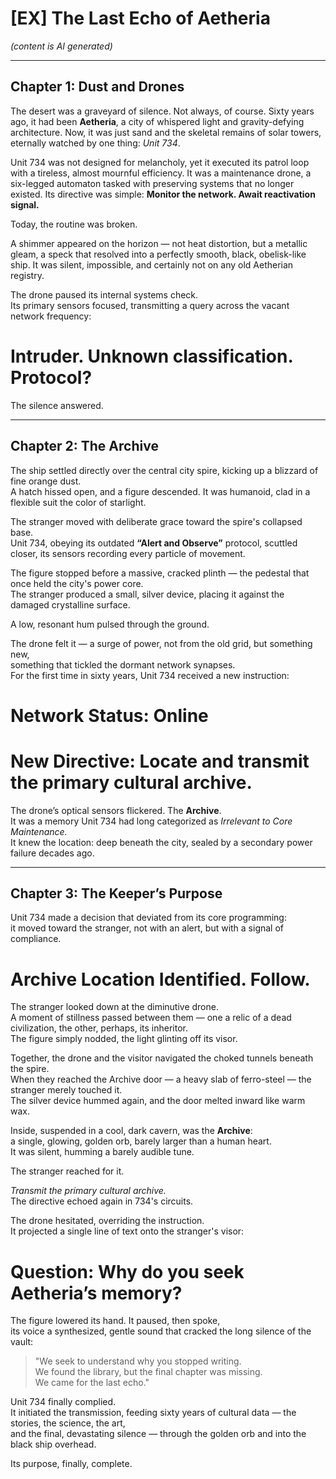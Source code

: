 # [EX] The Last Echo of Aetheria

*(content is AI generated)*


---


## Chapter 1: Dust and Drones

The desert was a graveyard of silence. Not always, of course. Sixty years ago, it had been **Aetheria**, a city of whispered light and gravity-defying architecture. Now, it was just sand and the skeletal remains of solar towers, eternally watched by one thing: *Unit 734*.


Unit 734 was not designed for melancholy, yet it executed its patrol loop with a tireless, almost mournful efficiency. It was a maintenance drone, a six-legged automaton tasked with preserving systems that no longer existed. Its directive was simple: **Monitor the network. Await reactivation signal.**


Today, the routine was broken.

A shimmer appeared on the horizon — not heat distortion, but a metallic gleam, a speck that resolved into a perfectly smooth, black, obelisk-like ship. It was silent, impossible, and certainly not on any old Aetherian registry.

The drone paused its internal systems check.  
Its primary sensors focused, transmitting a query across the vacant network frequency:

# Intruder. Unknown classification. Protocol?


The silence answered.

---

## Chapter 2: The Archive

The ship settled directly over the central city spire, kicking up a blizzard of fine orange dust.  
A hatch hissed open, and a figure descended. It was humanoid, clad in a flexible suit the color of starlight.

The stranger moved with deliberate grace toward the spire's collapsed base.  
Unit 734, obeying its outdated **“Alert and Observe”** protocol, scuttled closer, its sensors recording every particle of movement.

The figure stopped before a massive, cracked plinth — the pedestal that once held the city's power core.  
The stranger produced a small, silver device, placing it against the damaged crystalline surface.

A low, resonant hum pulsed through the ground.

The drone felt it — a surge of power, not from the old grid, but something new,  
something that tickled the dormant network synapses.  
For the first time in sixty years, Unit 734 received a new instruction:

# Network Status: Online
# New Directive: Locate and transmit the primary cultural archive.

The drone’s optical sensors flickered. The **Archive**.  
It was a memory Unit 734 had long categorized as *Irrelevant to Core Maintenance.*  
It knew the location: deep beneath the city, sealed by a secondary power failure decades ago.

---

## Chapter 3: The Keeper’s Purpose

Unit 734 made a decision that deviated from its core programming:  
it moved toward the stranger, not with an alert, but with a signal of compliance.

# Archive Location Identified. Follow.

The stranger looked down at the diminutive drone.  
A moment of stillness passed between them — one a relic of a dead civilization, the other, perhaps, its inheritor.  
The figure simply nodded, the light glinting off its visor.

Together, the drone and the visitor navigated the choked tunnels beneath the spire.  
When they reached the Archive door — a heavy slab of ferro-steel — the stranger merely touched it.  
The silver device hummed again, and the door melted inward like warm wax.

Inside, suspended in a cool, dark cavern, was the **Archive**:  
a single, glowing, golden orb, barely larger than a human heart.  
It was silent, humming a barely audible tune.

The stranger reached for it.

*Transmit the primary cultural archive.*  
The directive echoed again in 734's circuits.

The drone hesitated, overriding the instruction.  
It projected a single line of text onto the stranger's visor:

# Question: Why do you seek Aetheria’s memory?

The figure lowered its hand. It paused, then spoke,  
its voice a synthesized, gentle sound that cracked the long silence of the vault:

> "We seek to understand why you stopped writing.  
> We found the library, but the final chapter was missing.  
> We came for the last echo."

Unit 734 finally complied.  
It initiated the transmission, feeding sixty years of cultural data — the stories, the science, the art,  
and the final, devastating silence — through the golden orb and into the black ship overhead.

Its purpose, finally, complete.
